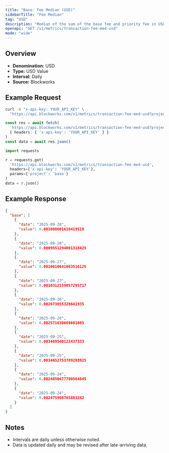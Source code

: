 ```yaml
---
title: "Base: Fee Median (USD)"
sidebarTitle: "Fee Median"
tag: "USD"
description: "Median of the sum of the base fee and priority fee in USD that day"
openapi: "GET /v1/metrics/transaction-fee-med-usd"
mode: "wide"
---
```


## Overview

- **Denomination:** USD
- **Type:** USD Value
- **Interval:** Daily
- **Source:** Blockworks

## Example Request

<CodeGroup>

```bash cURL
curl -H "x-api-key: YOUR_API_KEY" \
  "https://api.blockworks.com/v1/metrics/transaction-fee-med-usd?project=base"
```

```typescript TypeScript
const res = await fetch(
  'https://api.blockworks.com/v1/metrics/transaction-fee-med-usd?project=base',
  { headers: { 'x-api-key': 'YOUR_API_KEY' } }
)
const data = await res.json()
```

```python Python
import requests

r = requests.get(
  'https://api.blockworks.com/v1/metrics/transaction-fee-med-usd',
  headers={'x-api-key': 'YOUR_API_KEY'},
  params={'project': 'base'}
)
data = r.json()
```

</CodeGroup>

## Example Response

```json
{
  "base": [
    {
      "date": "2025-09-28",
      "value": 0.001008601618419518
    },
    {
      "date": "2025-09-28",
      "value": 0.0009551294001318425
    },
    {
      "date": "2025-09-27",
      "value": 0.0010610641863516125
    },
    {
      "date": "2025-09-27",
      "value": 0.0010312159057295717
    },
    {
      "date": "2025-09-26",
      "value": 0.002673855328641935
    },
    {
      "date": "2025-09-26",
      "value": 0.002571630689681085
    },
    {
      "date": "2025-09-25",
      "value": 0.003469540122437333
    },
    {
      "date": "2025-09-25",
      "value": 0.0034652753789288925
    },
    {
      "date": "2025-09-24",
      "value": 0.0024850477780564845
    },
    {
      "date": "2025-09-24",
      "value": 0.002475998765883242
    }
  ]
}
```

## Notes
- Intervals are daily unless otherwise noted.
- Data is updated daily and may be revised after late-arriving data.